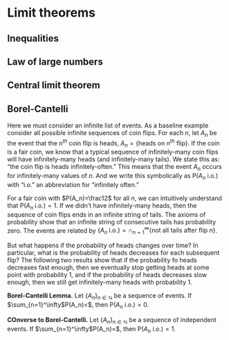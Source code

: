 # Limit theorems

## Inequalities

## Law of large numbers


## Central limit theorem



## Borel-Cantelli

Here we must consider an infinite list of events. As a baseline example consider all possible infinite sequences of coin flips. For each $n$, let $A_n$ be the event that the $n^{th}$ coin flip is heads, $A_n=\{\text{heads on } n^{th} \text{ flip}\}$. If the coin is a fair coin, we know that a typical sequence of infinitely-many coin flips will have infinitely-many heads (and infinitely-many tails). We state this as: "the coin flip is heads infinitely-often." This means that the event $A_n$ occurs for infinitely-many values of $n$. And we write this symbolically as $\mathsf P(A_n \text{ i.o.})$ with "i.o." an abbreviation for "infinitely often."

<!-- Using the axioms of probability for a fair coin, we can see that $\mathsf P(A_n \text{ i.o.})=1$.  -->

<!-- Let's go through this calculation. Let $B_n$ be the event that there are no more heads past flip number $n$. It follows that $P(B_n)=0$ no matter what we choose for $n$ since the probability of all tails is zero. The event $\{A_n \text{ i.o.}\}$ is the same as $\cap_{n=1}^\infty B_n^c$ because if there are infinitely-many heads, then the coin flip sequence never ends in all tails. Furthermore, $\cap_{n=1}^N B_n^c$ is an increasing sequence of events in $N$. Since probability is a continuous set function we get that  -->
<!-- $$\mathsf P(A_n \text{ i.o.})=\lim_{N\to\infty}\mathsf P(\cap_{n=1}^N B_n^c)=\lim_{N\to\infty}P(B_N^c)=1.$$ -->
<!-- This holds because the intersection of $B_n^c$ from $n=1$ to $N$ is just $B_N^c$. That flips $n$ to $\infty$ are not all tails implies flips $n+1$ to $\infty$ are not all tails, etc. Hence $B_n^c\subset B_{n+1}^c$ for all $n$. -->

For a fair coin with $P(A_n)=\frac12$ for all $n$, we can intuitively understand that $\mathsf P(A_n \text{ i.o.})=1$. If we didn't have infinitely-many heads, then the sequence of coin flips ends in an infinite string of tails. The axioms of probability show that an infinite string of consecutive tails has probability zero. The events are related by $\{A_n \text{ i.o.}\}=\cap_{n=1}^\infty\{\text{not all tails after flip }n\}$.

But what happens if the probability of heads changes over time? In particular, what is the probability of heads decreases for each subsequent flip? The following two results show that if the probability fo heads decreases fast enough, then we eventually stop getting heads at some point with probability 1, and if the probability of heads decreases slow enough, then we still get infinitely-many heads with probability 1.

::: thmbox
**Borel-Cantelli Lemma.**
Let $\{A_n\}_{n\in\mathbb N}$ be a sequence of events. If $\sum_{n=1}^\infty$\mathsf P(A_n)<\infty$, then $\mathsf P(A_n \text{ i.o.})=0$.
:::

::: thmbox
**COnverse to Borel-Cantelli.**
Let $\{A_n\}_{n\in\mathbb N}$ be a sequence of independent events. If $\sum_{n=1}^\infty$\mathsf P(A_n)=\infty$, then $\mathsf P(A_n \text{ i.o.})=1$.
:::

